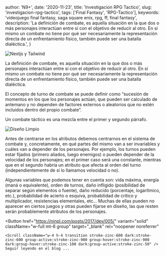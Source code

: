 

  author: 'N9+',
  date: '2020-11-23',
  title: 'Investigacion RPG Tactico',
  slug: 'investigacion-rpg-tactico',
  tags: ['Final Fantasy', 'RPG-Tactico'],
  keywords:
    'videojuego final fantasy, saga square enix, rpg, ff, final fantasy',
  description:
    'La definición de combate, es aquella situación en la que dos o más personajes interactúan entre sí con el objetivo de reducir al otro. En sí mismo un combate no tiene por qué ser necesariamente la representación directa de un enfrentamiento físico, también puede ser una batalla dialéctica.',
}


<Image
  className="w-full rounded-md"
  src={coverImg}
  alt="Nextjs y Tailwind"
  placeholder="blur"
  priority
/>

La definición de combate, es aquella situación en la que dos o más personajes interactúan entre sí con el objetivo de reducir al otro. En sí mismo un combate no tiene por qué ser necesariamente la representación directa de un enfrentamiento físico, también puede ser una batalla dialéctica.

El concepto de turno de combate se puede definir como “sucesión de momentos en los que los personajes actúan, que pueden ser calculado de antemano y no dependen de factores externos o aleatorios que no estén incluidos dentro del propio combate”.

Un combate táctico es una mezcla entre el primer y segundo párrafo.

<Image
  className="w-full rounded-md"
  src={img01}
  alt="Diseño Limpio"
  placeholder="blur"
/>

Antes de centrarse en los atributos debemos centrarnos en el sistema de combate y, concretamente, en qué partes del mismo van a ser invariables y cuáles van a depender de los personajes. Por ejemplo, los turnos pueden estar fijados (primero aliados, luego enemigos) o pueden depender de la velocidad de los personajes; en el primer caso será una constante, mientras que en el segundo habría un atributo que afecta al orden del turno (independientemente de si lo llamamos velocidad o no).

Algunas variables que podemos tener en cuenta son: vida máxima, energía (maná o equivalente), orden de turnos, daño infligido (posibilidad de separar según elementos o fuente), daño reducido (porcentaje, logarítmico, etc.), probabilidad de acierto o esquiva, probabilidad de crítico y multiplicador, resistencias elementales, etc… Muchas de ellas pueden no aparecer en ciertos juegos y otras pueden fijarse en diseño, las que resten serán probablemente atributos de los personajes.

<Button
    href="https://ninpl.com/posts/2017/dev/005/"
    variant="solid"
    className="w-full mt-6 group"
    target="_blank"
    rel="noopener noreferrer"
>
    <Scroll className="w-4 h-4 transition stroke-zinc-600 dark:stroke-zinc-600 group-active:stroke-zinc-900 group-hover:stroke-zinc-900 dark:group-hover:stroke-zinc-100 dark:group-active:stroke-zinc-50" />
    Seguir leyendo en el blog ...
</Button>